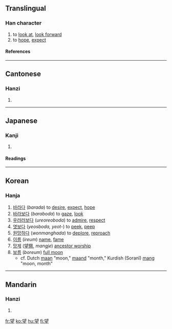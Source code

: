{{see|朢}}

==Translingual==
===Han character===
{{Han char|rn=74|rad=月|as=07|sn=11|four=0710<sub>4</sub>|canj=卜月竹土 (YBHG), 卜月一土 (YBMG)}}
# to [[look at]], [[look forward]]
# to [[hope]], [[expect]]
====References====
{{Han ref|kx=0505.290|dkj=14368|dj=0884.230|hdz=32080.020|uh=671B|ud=26395|bh=B1E6|bd=45542}}

----
==Cantonese==
===Hanzi===
{{yue-hanzi|jyut=|y=mong6}}
# {{defn|Cantonese}}

----
==Japanese==
===Kanji===
{{ja-kanji|grade=|rs=月07}}
# {{defn|Japanese}} 
====Readings====
{{ja-readings|on=[[ぼう]] (bō), [[もう]] (mō)|kun=[[のぞむ]] (nozomu), [[のぞみ]] (nozomi), [[もち]] (mochi)}}

----
==Korean==
===Hanja===
{{ko-hanja|hangeul=망|eumhun=|rv=mang|mr=mang|y=mang}}
# [[바라다]] (''barada'') to [[desire]], [[expect]], [[hope]]
# [[바라보다]] (''baraboda'') to [[gaze]], [[look]]
# [[우러러보다]] (''ureoreoboda'') to [[admire]], [[respect]]
# [[엿보다]] (''yeosboda, yeot-'') to [[peek]], [[peep]]
# [[원망하다]] (''wonmanghada'') to [[deplore]], [[reproach]]
# [[이름]] (''ireum'') [[name]], [[fame]]
# [[망제]] ([[望祭]], ''mangje'') [[ancestor worship]]
# [[보름]] (''boreum'') [[full moon]]
#* cf. Dutch [[maan]] "moon," [[maand]] "month," Kurdish (Soranî) [[mang]] "moon, month"  

----

==Mandarin==
===Hanzi===
{{cmn-hanzi|pin=[[wàng]] (wang4)|wg=wang<sup>4</sup>}}
# {{defn|Mandarin}}

[[fr:望]]
[[ko:望]]
[[hu:望]]
[[fi:望]]